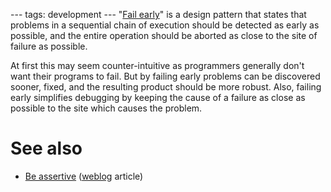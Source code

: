 ---
tags: development
---
"[[Fail early]]" is a design pattern that states that problems in a sequential chain of execution should be detected as early as possible, and the entire operation should be aborted as close to the site of failure as possible.

At first this may seem counter-intuitive as programmers generally don't want their programs to fail. But by failing early problems can be discovered sooner, fixed, and the resulting product should be more robust. Also, failing early simplifies debugging by keeping the cause of a failure as close as possible to the site which causes the problem.

= See also =

* [http://wincent.com/a/about/wincent/weblog/archives/2007/03/be_assertive.php Be assertive] ([[weblog]] article)
